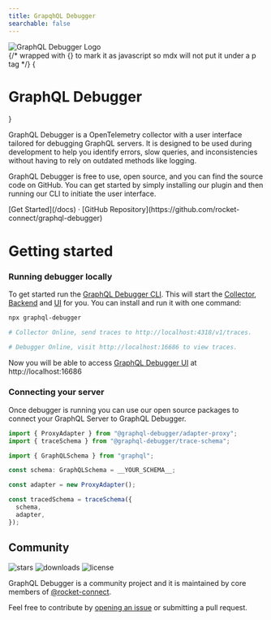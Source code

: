 ```yaml
---
title: GrapqhQL Debugger
searchable: false
---
```




<div className="text-center flex items-center justify-center font-extrabold md:text-5xl mt-8">
  <Image
    src="../img/logo.svg"
    alt="GraphQL Debugger Logo"
    width={70}
    height={70}
    priority
  />
</div>
{/* wrapped with {} to mark it as javascript so mdx will not put it under a p tag */}
{
  <h1
    className="text-center font-extrabold md:text-5xl mt-8"
    style={{
      color: "#008844",
    }}
  >
    GraphQL Debugger
  </h1>
}

<Icons />

GraphQL Debugger is a OpenTelemetry collector with a user interface tailored for debugging GraphQL servers.
It is designed to be used during development to help you identify errors, slow queries, and inconsistencies without having to rely on outdated methods like logging.

GraphQL Debugger is free to use, open source, and you can find the source code on GitHub.
You can get started by simply installing our plugin and then running our CLI to initiate the user interface.

<div className="mb-20 mt-16 text-center">
  [Get Started](/docs) · [GitHub
  Repository](https://github.com/rocket-connect/graphql-debugger)
</div>

# Getting started

### Running debugger locally

To get started run the [GraphQL Debugger CLI](/docs/packages/cli). This will start the [Collector](/docs/components/collector), [Backend](/docs/components/backend) and [UI](/docs/components/ui) for you. You can install and run it with one command:

```sh
npx graphql-debugger

# Collector Online, send traces to http://localhost:4318/v1/traces.

# Debugger Online, visit http://localhost:16686 to view traces.
```

Now you will be able to access [GraphQL Debugger UI](/docs/components/ui) at http://localhost:16686

### Connecting your server

Once debugger is running you can use our open source packages to connect your GraphQL Server to GraphQL Debugger.

```ts
import { ProxyAdapter } from "@graphql-debugger/adapter-proxy";
import { traceSchema } from "@graphql-debugger/trace-schema";

import { GraphQLSchema } from "graphql";

const schema: GraphQLSchema = __YOUR_SCHEMA__;

const adapter = new ProxyAdapter();

const tracedSchema = traceSchema({
  schema,
  adapter,
});
```

## Community

<p className="mt-6 flex h-6 gap-2">
  <img
    alt="stars"
    src="https://badgen.net/github/stars/rocket-connect/graphql-debugger"
  />
  <img alt="downloads" src="https://badgen.net/npm/dt/graphql-debugger" />
  <img alt="license" src="https://badgen.net/npm/license/graphql-debugger" />
</p>

GraphQL Debugger is a community project and it is maintained by core members of [@rocket-connect](https://github.com/rocket-connect).

Feel free to contribute by [opening an issue](https://github.com/rocket-connect/graphql-debugger/issues/new) or submitting a pull request.
